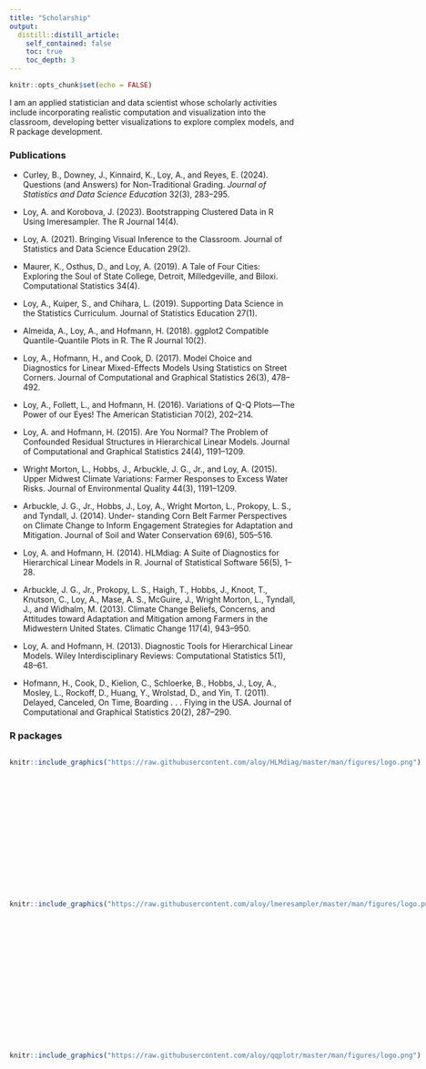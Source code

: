 ```yaml
---
title: "Scholarship"
output:
  distill::distill_article:
    self_contained: false
    toc: true
    toc_depth: 3
---
```


```r
knitr::opts_chunk$set(echo = FALSE)
```

I am an applied statistician and data scientist whose scholarly activities include incorporating realistic computation and visualization into the classroom, developing better visualizations to explore complex models, and R package development.


### Publications

- Curley, B., Downey, J., Kinnaird, K., Loy, A., and Reyes, E. (2024). Questions (and Answers) for Non-Traditional Grading. *Journal of Statistics and Data Science Education* 32(3), 283–295.

- Loy, A. and Korobova, J. (2023). Bootstrapping Clustered Data in R Using lmeresampler. The R Journal 14(4).

- Loy, A. (2021). Bringing Visual Inference to the Classroom. Journal of Statistics and Data Science Education 29(2).

- Maurer, K., Osthus, D., and Loy, A. (2019). A Tale of Four Cities: Exploring the Soul of State College, Detroit, Milledgeville, and Biloxi. Computational Statistics 34(4).

- Loy, A., Kuiper, S., and Chihara, L. (2019). Supporting Data Science in the Statistics Curriculum. Journal of Statistics Education 27(1).

- Almeida, A., Loy, A., and Hofmann, H. (2018). ggplot2 Compatible Quantile-Quantile Plots in R. The R Journal 10(2).

- Loy, A., Hofmann, H., and Cook, D. (2017). Model Choice and Diagnostics for Linear Mixed-Effects Models Using Statistics on Street Corners. Journal of Computational and Graphical Statistics 26(3), 478– 492.

- Loy, A., Follett, L., and Hofmann, H. (2016). Variations of Q-Q Plots—The Power of our Eyes! The American Statistician 70(2), 202–214.

- Loy, A. and Hofmann, H. (2015). Are You Normal? The Problem of Confounded Residual Structures in Hierarchical Linear Models. Journal of Computational and Graphical Statistics 24(4), 1191–1209.

- Wright Morton, L., Hobbs, J., Arbuckle, J. G., Jr., and Loy, A. (2015). Upper Midwest Climate Variations: Farmer Responses to Excess Water Risks. Journal of Environmental Quality 44(3), 1191–1209.

- Arbuckle, J. G., Jr., Hobbs, J., Loy, A., Wright Morton, L., Prokopy, L. S., and Tyndall, J. (2014). Under- standing Corn Belt Farmer Perspectives on Climate Change to Inform Engagement Strategies for Adaptation and Mitigation. Journal of Soil and Water Conservation 69(6), 505–516.

- Loy, A. and Hofmann, H. (2014). HLMdiag: A Suite of Diagnostics for Hierarchical Linear Models in R. Journal of Statistical Software 56(5), 1–28.

- Arbuckle, J. G., Jr., Prokopy, L. S., Haigh, T., Hobbs, J., Knoot, T., Knutson, C., Loy, A., Mase, A. S., McGuire, J., Wright Morton, L., Tyndall, J., and Widhalm, M. (2013). Climate Change Beliefs, Concerns, and Attitudes toward Adaptation and Mitigation among Farmers in the Midwestern United States. Climatic Change 117(4), 943–950.

- Loy, A. and Hofmann, H. (2013). Diagnostic Tools for Hierarchical Linear Models. Wiley Interdisciplinary Reviews: Computational Statistics 5(1), 48–61.

- Hofmann, H., Cook, D., Kielion, C., Schloerke, B., Hobbs, J., Loy, A., Mosley, L., Rockoff, D., Huang, Y., Wrolstad, D., and Yin, T. (2011). Delayed, Canceled, On Time, Boarding . . . Flying in the USA. Journal of Computational and Graphical Statistics 20(2), 287–290.


### R packages

:::: {style="display: grid; grid-template-columns: 1fr 5fr; grid-column-gap: 10px;"}

::: {}
```r
knitr::include_graphics("https://raw.githubusercontent.com/aloy/HLMdiag/master/man/figures/logo.png")
```
:::

::: {}
<br>
Adam Loy, Jaylin Lowe, Jack Moran. HLMdiag: Diagnostic Tools for Hierarchical (Multilevel) Linear Models. R package version 0.5.0. 
:::

::: {}
```r
knitr::include_graphics("https://raw.githubusercontent.com/aloy/lmeresampler/master/man/figures/logo.png")
```
:::

::: {}
<br>
Adam Loy, Jenna Korobova, Spenser Steele. lmeresampler: Bootstrap Methods for Nested Linear Mixed-Effects Models. R package version 0.2.0. 
:::

::: {}
```r
knitr::include_graphics("https://raw.githubusercontent.com/aloy/qqplotr/master/man/figures/logo.png")
```
:::

::: {}
<br>
Alexandre Almeida, Adam Loy, Heike Hofmann. qplotr: Quantile-Quantile Plot Extensions for ggplot2. R package version 0.0.5. 
:::

::::

